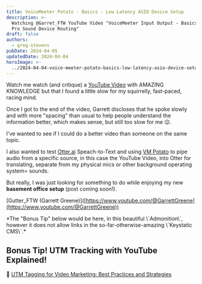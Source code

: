 ```yaml
---
title: VoiceMeeter Potato - Basics - Low Latency ASIO Device Setup
description: >-
  Watching @Garret_FTW YouTube Video "VoiceMeeter Input Output - Basics - ASIO
  Pro Sound Device Routing"
draft: false
authors:
  - greg-stevens
pubDate: 2024-04-05
updatedDate: 2024-04-04
heroImage: >-
  ../2024-04-04-voice-meeter-potato-basics-low-latency-asio-device-setup/heroImage.png
---
```

Watch me watch (and critique) a [YouTube Video](https://www.youtube.com/watch?v=BliLxgPhlTg\&utm_source=dalyle.ca\&utm_medium=blog\&utm_campaign=2024-04-04-voice-meeter-potato-basics-low-latency-asio-device-setup) with AMAZING KNOWLEDGE but that I found a little slow for my squirrelly, fast-paced, racing mind.

Once I got to the end of the video, Garrett discloses that he spoke slowly and with more "spacing" than usual to help people understand the information better, which makes sense, but still too slow for me 😉.

I've wanted to see if I could do a better video than someone on the same topic.

I also wanted to test [Otter.ai](https://otter.ai/referrals/9AIKFLQV) Speach-to-Text and using [VM Potato](https://vb-audio.com/Voicemeeter/potato.htm?utm_source=dalyle.ca\&utm_medium=blog\&utm_campaign=2024-04-04-voice-meeter-potato-basics-low-latency-asio-device-setup) to pipe audio from a specific source, in this case the YouTube Video, into Otter for translating, separate from my physical mics or other background operating system= sounds.

But really, I was just looking for something to do while enjoying my new **basement office setup** (post coming soon!).

\[Gutter\_FTW (Garrett Greene)]\([https://www.youtube.com/@GarrettGreene](https://www.youtube.com/@GarrettGreene))

<Admonition variant="tip">
  *The "Bonus Tip" below would be here, in this beautiful \`Admonition\`, however it does not allow links in the so-far-otherwise-amazing \`Keystatic CMS\`.*
</Admonition>

## Bonus Tip! UTM Tracking with YouTube Explained!

🔗 [UTM Tagging for Video Marketing: Best Practices and Strategies](https://abmatic.ai/blog/utm-tagging-for-video-marketing-best-practices-and-strategies?utm_source=dalyle.ca\&utm_medium=blog\&utm_campaign=2024-04-04-voice-meeter-potato-basics-low-latency-asio-device-setup)
